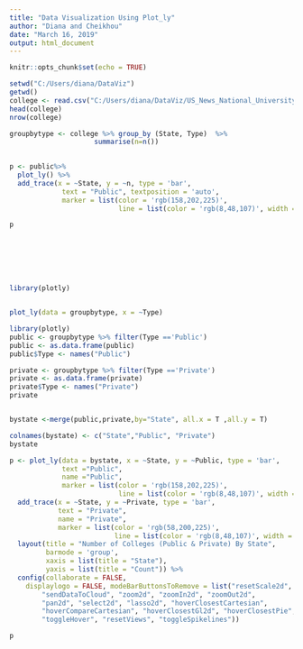 ```yaml
---
title: "Data Visualization Using Plot_ly"
author: "Diana and Cheikhou"
date: "March 16, 2019"
output: html_document
---
```


```r
knitr::opts_chunk$set(echo = TRUE)
```

```r
setwd("C:/Users/diana/DataViz")
getwd()
college <- read.csv("C:/Users/diana/DataViz/US_News_National_University_Rankings.csv")
head(college)
nrow(college)
```

```r
groupbytype <- college %>% group_by (State, Type)  %>% 
                     summarise(n=n())
             

p <- public%>% 
  plot_ly() %>%
  add_trace(x = ~State, y = ~n, type = 'bar', 
             text = "Public", textposition = 'auto',
             marker = list(color = 'rgb(158,202,225)',
                           line = list(color = 'rgb(8,48,107)', width = 1.5)))

p








```

```r

library(plotly)


plot_ly(data = groupbytype, x = ~Type)
```
```r

library(plotly)
public <- groupbytype %>% filter(Type =='Public')
public <- as.data.frame(public)
public$Type <- names("Public")

private <- groupbytype %>% filter(Type =='Private')
private <- as.data.frame(private)
private$Type <- names("Private")
private


bystate <-merge(public,private,by="State", all.x = T ,all.y = T)

colnames(bystate) <- c("State","Public", "Private")
bystate


```

```r

p <- plot_ly(data = bystate, x = ~State, y = ~Public, type = 'bar', 
             text ="Public",
             name ="Public",
             marker = list(color = 'rgb(158,202,225)',
                           line = list(color = 'rgb(8,48,107)', width = 1.5))) %>%
  add_trace(x = ~State, y = ~Private, type = 'bar', 
            text = "Private",
            name = "Private",
            marker = list(color = 'rgb(58,200,225)',
                          line = list(color = 'rgb(8,48,107)', width = 1.5))) %>%
  layout(title = "Number of Colleges (Public & Private) By State",
         barmode = 'group',
         xaxis = list(title = "State"),
         yaxis = list(title = "Count")) %>% 
  config(collaborate = FALSE, 
    displaylogo = FALSE, modeBarButtonsToRemove = list("resetScale2d", 
        "sendDataToCloud", "zoom2d", "zoomIn2d", "zoomOut2d", 
        "pan2d", "select2d", "lasso2d", "hoverClosestCartesian", 
        "hoverCompareCartesian", "hoverClosestGl2d", "hoverClosestPie", 
        "toggleHover", "resetViews", "toggleSpikelines"))

p
```



